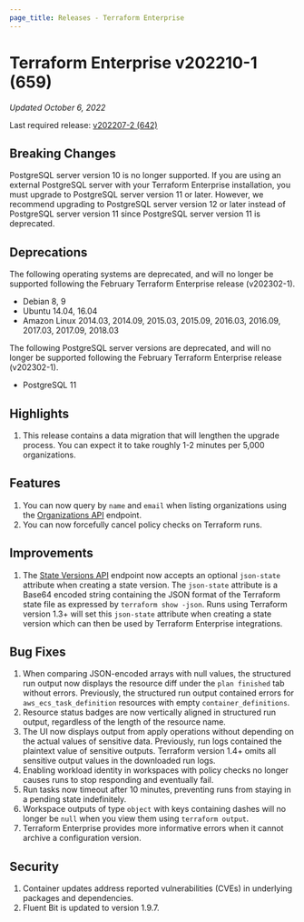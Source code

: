 ```yaml
---
page_title: Releases - Terraform Enterprise
---
```


# Terraform Enterprise v202210-1 (659)

_Updated October 6, 2022_

Last required release: [v202207-2 (642)](/enterprise/releases/2022/v202207-2)

## Breaking Changes

PostgreSQL server version 10 is no longer supported. If you are using an external PostgreSQL server with your Terraform Enterprise installation, you must upgrade to PostgreSQL server version 11 or later. However, we recommend upgrading to PostgreSQL server version 12 or later instead of PostgreSQL server version 11 since PostgreSQL server version 11 is deprecated.

## Deprecations

The following operating systems are deprecated, and will no longer be supported following the February Terraform Enterprise release (v202302-1).

- Debian 8, 9
- Ubuntu 14.04, 16.04
- Amazon Linux 2014.03, 2014.09, 2015.03, 2015.09, 2016.03, 2016.09, 2017.03, 2017.09, 2018.03

The following PostgreSQL server versions are deprecated, and will no longer be supported following the February Terraform Enterprise release (v202302-1).

- PostgreSQL 11

## Highlights

1. This release contains a data migration that will lengthen the upgrade process. You can expect it to take roughly 1-2 minutes per 5,000 organizations.

## Features

1. You can now query by `name` and `email` when listing organizations using the [Organizations API](/cloud-docs/api-docs/organizations) endpoint.
1. You can now forcefully cancel policy checks on Terraform runs.

## Improvements

1. The [State Versions API](/cloud-docs/api-docs/state-versions#create-a-state-version) endpoint now accepts an optional `json-state` attribute when creating a state version. The `json-state` attribute is a Base64 encoded string containing the JSON format of the Terraform state file as expressed by `terraform show -json`. Runs using Terraform version 1.3+ will set this `json-state` attribute when creating a state version which can then be used by Terraform Enterprise integrations.

## Bug Fixes

1. When comparing JSON-encoded arrays with null values, the structured run output now displays the resource diff under the `plan finished` tab without errors. Previously, the structured run output contained errors for `aws_ecs_task_definition` resources with empty `container_definitions`.
1. Resource status badges are now vertically aligned in structured run output, regardless of the length of the resource name.
1. The UI now displays output from apply operations without depending on the actual values of sensitive data. Previously, run logs contained the plaintext value of sensitive outputs. Terraform version 1.4+ omits all sensitive output values in the downloaded run logs.
1. Enabling workload identity in workspaces with policy checks no longer causes runs to stop responding and eventually fail.
1. Run tasks now timeout after 10 minutes, preventing runs from staying in a pending state indefinitely. 
1. Workspace outputs of type `object` with keys containing dashes will no longer be `null` when you view them using `terraform output`.
1. Terraform Enterprise provides more informative errors when it cannot archive a configuration version.

## Security

1. Container updates address reported vulnerabilities (CVEs) in underlying packages and dependencies.
1. Fluent Bit is updated to version 1.9.7.
